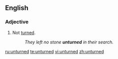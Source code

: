 ==English==
===Adjective===
{{en-adj}}
# Not [[turned]].
#: ''They left no stone '''unturned''' in their search.''

[[ru:unturned]]
[[te:unturned]]
[[vi:unturned]]
[[zh:unturned]]